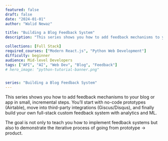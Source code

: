 ```yaml
---
featured: false
draft: false
date: "2024-01-01"
author: "Walid Newaz"

title: "Building a Blog Feedback System"
description: "This series shows you how to add feedback mechanisms to your blog or app in small, incremental steps."

collections: [Full Stack]
required_courses: ["Modern React.js", "Python Web Development"]
difficulty: beginner
audience: Mid-level Developers
tags: ["API", "AI", "Web Dev", "Blog", "Feedback"]
# hero_image: "python-tutorial-banner.png"


series: "Building a Blog Feedback System"
---
```


This series shows you how to add feedback mechanisms to your blog or app in small, incremental steps.
You’ll start with no-code prototypes (Airtable), move into third-party integrations (Giscus/Disqus), and finally build your own full-stack custom feedback system with analytics and ML.

The goal is not only to teach you how to implement feedback systems but also to demonstrate the iterative process of going from prototype → product.


